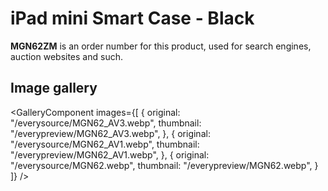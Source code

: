 
# iPad mini Smart Case - Black

<Callout type='info' emoji='👉🏻'>**MGN62ZM** is an order number for this product, used for search engines, auction websites and such.</Callout>

## Image gallery

<GalleryComponent
    images={[
      {
        original: "/everysource/MGN62_AV3.webp",
        thumbnail: "/everypreview/MGN62_AV3.webp",
      },
      {
        original: "/everysource/MGN62_AV1.webp",
        thumbnail: "/everypreview/MGN62_AV1.webp",
      },
      {
        original: "/everysource/MGN62.webp",
        thumbnail: "/everypreview/MGN62.webp",
      }
    ]}
  />
